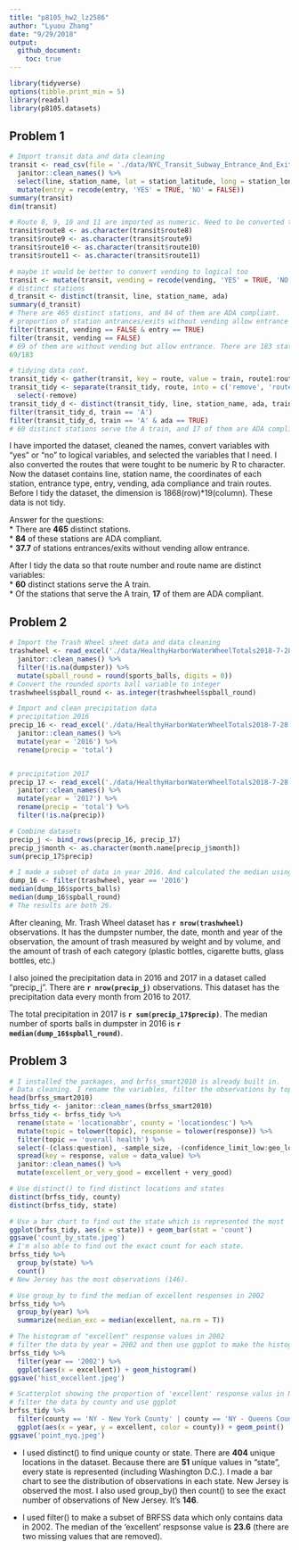 ```yaml
---
title: "p8105_hw2_lz2586"
author: "Lyuou Zhang"  
date: "9/29/2018"
output: 
  github_document:
    toc: true
---
```

```r
library(tidyverse)
options(tibble.print_min = 5)
library(readxl)
library(p8105.datasets)
```

## Problem 1

```r
# Import transit data and data cleaning
transit <- read_csv(file = './data/NYC_Transit_Subway_Entrance_And_Exit_Data.csv') %>% 
  janitor::clean_names() %>% 
  select(line, station_name, lat = station_latitude, long = station_longitude, route1:entry, vending, ada) %>% 
  mutate(entry = recode(entry, 'YES' = TRUE, 'NO' = FALSE))
summary(transit)
dim(transit)

# Route 8, 9, 10 and 11 are imported as numeric. Need to be converted to character.
transit$route8 <- as.character(transit$route8)
transit$route9 <- as.character(transit$route9)
transit$route10 <- as.character(transit$route10)
transit$route11 <- as.character(transit$route11)

# maybe it would be better to convert vending to logical too
transit <- mutate(transit, vending = recode(vending, 'YES' = TRUE, 'NO' = FALSE))
# distinct stations
d_transit <- distinct(transit, line, station_name, ada)
summary(d_transit)
# There are 465 distinct stations, and 84 of them are ADA compliant.
# proportion of station antrances/exits without vending allow entrance
filter(transit, vending == FALSE & entry == TRUE)
filter(transit, vending == FALSE)
# 69 of them are without vending but allow entrance. There are 183 station entrances/exits without vending.
69/183

# tidying data cont.
transit_tidy <- gather(transit, key = route, value = train, route1:route11) 
transit_tidy <- separate(transit_tidy, route, into = c('remove', 'route'), sep = -1) %>%
  select(-remove)
transit_tidy_d <- distinct(transit_tidy, line, station_name, ada, train)
filter(transit_tidy_d, train == 'A')
filter(transit_tidy_d, train == 'A' & ada == TRUE)
# 60 distinct stations serve the A train, and 17 of them are ADA compliant
```

I have imported the dataset, cleaned the names, convert variables with "yes" or "no" to logical variables, and selected the variables that I need. I also converted the routes that were tought to be numeric by R to character. Now the dataset contains line, station name, the coordinates of each station, entrance type, entry, vending, ada compliance and train routes. Before I tidy the dataset, the dimension is 1868(row)*19(column). These data is not tidy.  
  
Answer for the questions:  
* There are **465** distinct stations.  
* **84** of these stations are ADA compliant.  
* **37.7** of stations entrances/exits without vending allow entrance.  
  
After I tidy the data so that route number and route name are distinct variables:  
* **60** distinct stations serve the A train.  
* Of the stations that serve the A train, **17** of them are ADA compliant.  

## Problem 2

```r
# Import the Trash Wheel sheet data and data cleaning
trashwheel <- read_excel('./data/HealthyHarborWaterWheelTotals2018-7-28.xlsx', sheet = 'Mr. Trash Wheel', range = 'A2:N338') %>% 
  janitor::clean_names() %>% 
  filter(!is.na(dumpster)) %>% 
  mutate(spball_round = round(sports_balls, digits = 0))
# Convert the rounded sports ball variable to integer
trashwheel$spball_round <- as.integer(trashwheel$spball_round)

# Import and clean precipitation data
# precipitation 2016
precip_16 <- read_excel('./data/HealthyHarborWaterWheelTotals2018-7-28.xlsx', sheet = '2016 Precipitation', range = 'A2:B14') %>% 
  janitor::clean_names() %>% 
  mutate(year = '2016') %>% 
  rename(precip = 'total')


# precipitation 2017
precip_17 <- read_excel('./data/HealthyHarborWaterWheelTotals2018-7-28.xlsx', sheet = '2017 Precipitation', range = 'A2:B14') %>% 
  janitor::clean_names() %>% 
  mutate(year = '2017') %>% 
  rename(precip = 'total') %>% 
  filter(!is.na(precip))

# Combine datasets
precip_j <- bind_rows(precip_16, precip_17)
precip_j$month <- as.character(month.name[precip_j$month])
sum(precip_17$precip)

# I made a subset of data in year 2016. And calculated the median using both sports balls and the rounded sports balls.
dump_16 <- filter(trashwheel, year == '2016')
median(dump_16$sports_balls)
median(dump_16$spball_round)
# The results are both 26.

```

After cleaning, Mr. Trash Wheel dataset has **`r nrow(trashwheel)`** observations. It has the dumpster number, the date, month and year of the observation, the amount of trash measured by weight and by volume, and the amount of trash of each category (plastic bottles, cigarette butts, glass bottles, etc.)  

I also joined the precipitation data in 2016 and 2017 in a dataset called "precip_j". There are **`r nrow(precip_j)`** observations. This dataset has the precipitation data every month from 2016 to 2017.  

The total precipitation in 2017 is **`r sum(precip_17$precip)`**. The median number of sports balls in dumpster in 2016 is **`r median(dump_16$spball_round)`**.

## Problem 3

```r
# I installed the packages, and brfss_smart2010 is already built in. 
# Data cleaning. I rename the variables, filter the observations by topic (overall health), select the variables, tidy the data and create a variable that sums up "excellent" and "good" responses. 
head(brfss_smart2010)
brfss_tidy <- janitor::clean_names(brfss_smart2010)
brfss_tidy <- brfss_tidy %>% 
  rename(state = 'locationabbr', county = 'locationdesc') %>% 
  mutate(topic = tolower(topic), response = tolower(response)) %>% 
  filter(topic == 'overall health') %>% 
  select(-(class:question), -sample_size, -(confidence_limit_low:geo_location)) %>% 
  spread(key = response, value = data_value) %>% 
  janitor::clean_names() %>% 
  mutate(excellent_or_very_good = excellent + very_good)

# Use distinct() to find distinct locations and states 
distinct(brfss_tidy, county)
distinct(brfss_tidy, state)

# Use a bar chart to find out the state which is represented the most
ggplot(brfss_tidy, aes(x = state)) + geom_bar(stat = 'count')
ggsave('count_by_state.jpeg')
# I'm also able to find out the exact count for each state.
brfss_tidy %>% 
  group_by(state) %>% 
  count()
# New Jersey has the most observations (146).

# Use group_by to find the median of excellent responses in 2002 
brfss_tidy %>% 
  group_by(year) %>% 
  summarize(median_exc = median(excellent, na.rm = T))

# The histogram of "excellent" response values in 2002 
# filter the data by year = 2002 and then use ggplot to make the histogram
brfss_tidy %>% 
  filter(year == '2002') %>% 
  ggplot(aes(x = excellent)) + geom_histogram()
ggsave('hist_excellent.jpeg')

# Scatterplot showing the proportion of 'excellent' response valus in New York County and Queens County 
# filter the data by county and use ggplot 
brfss_tidy %>% 
  filter(county == 'NY - New York County' | county == 'NY - Queens County') %>% 
  ggplot(aes(x = year, y = excellent, color = county)) + geom_point()
ggsave('point_nyq.jpeg')

```

* I used distinct() to find unique county or state. There are **404** unique locations in the dataset. Because there are **51** unique values in "state", every state is represented (including Washington D.C.). I made a bar chart to see the distribution of observations in each state. New Jersey is observed the most. I also used group_by() then count() to see the exact number of observations of New Jersey. It's **146**.  
  
* I used filter() to make a subset of BRFSS data which only contains data in 2002. The median of the 'excellent' respsonse value is **23.6** (there are two missing values that are removed).
